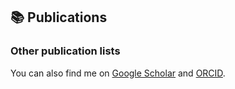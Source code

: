 ## 📚 Publications

<script src="https://bibbase.org/show?bib=https%3A%2F%2Fapi.zotero.org%2Fusers%2F5547450%2Fcollections%2FKYP3WIGT%2Fitems%3Fkey%3D0FxZIDxan0XB1IJwBqRw7Zmy%26format%3Dbibtex%26limit%3D100&jsonp=1&showSearch=true&hidemenu=true"></script>

### Other publication lists
You can also find me on [Google Scholar](https://scholar.google.com/citations?user=R2ntI8IAAAAJ&hl=en) and [ORCID](https://orcid.org/0000-0003-4894-4660).